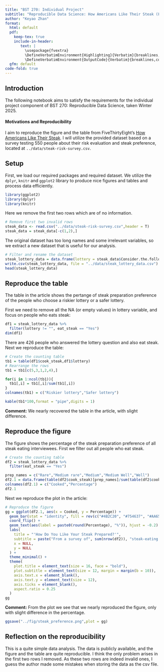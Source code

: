 ```yaml
---
title: "BST 270: Individual Project"
subtitle: "Reproducible Data Science: How Americans Like Their Steak (FiveThirtyEight)"
author: "Keyao Zhan"
format:
  html: default
  pdf:
    keep-tex: true
    include-in-header: 
       text: |
         \usepackage{fvextra}
         \DefineVerbatimEnvironment{Highlighting}{Verbatim}{breaklines,commandchars=\\\{\}}
         \DefineVerbatimEnvironment{OutputCode}{Verbatim}{breaklines,commandchars=\\\{\}}
  gfm: default
code-fold: true
---
```


## Introduction

The following notebook aims to satisfy the requirements for the individual project component of BST 270: Reproducible Data Science, taken Winter 2025.

#### Motivations and Reproducibility

I aim to reproduce the figure and the table from FiveThirtyEight's [How Americans Like Their Steak](https://fivethirtyeight.com/features/how-americans-like-their-steak/). I will utilize the provided dataset based on a survey testing 550 people about their risk evaluation and steak preference, located at `../data/steak-risk-survey.csv`.

## Setup

First, we load our required packages and required dataset. We utilize the `dplyr`, `knitr` and `ggplot2` library to produce nice figures and tables and process data efficiently.

```r
library(ggplot2)
library(dplyr)
library(knitr)
```

Here we remove the first two rows which are of no information.

```r
# Remove first two invalid rows
steak_data <- read.csv("../data/steak-risk-survey.csv",header = T)
steak_data = steak_data[-c(1,2),]
```

The original dataset has too long names and some irrelevant variables, so we extract a new dataset that is useful for our analysis.

```r
# Filter and rename the dataset
steak_lottery_data = data.frame(lottery = steak_data$Consider.the.following.hypothetical.situations...br.In.Lottery.A..you.have.a.50..chance.of.success..with.a.payout.of..100...br.In.Lottery.B..you.have.a.90..chance.of.success..with.a.payout.of..20...br..br.Assuming.you.have..10.to.bet..would.you.play.Lottery.A.or.Lottery.B., eat_steak = steak_data$Do.you.eat.steak.,cook_steak = steak_data$How.do.you.like.your.steak.prepared.)
write.csv(steak_lottery_data, file = "../data/steak_lottery_data.csv")
head(steak_lottery_data)
```

## Reproduce the table

The table in the article shows the pertange of steak preparation preference of the people who choose a riskier lottery or a safer lottery.

First we need to remove all the NA (or empty values) in lottery variable, and focus on people who eats steak:

```r
df1 = steak_lottery_data %>%
  filter(lottery != "", eat_steak == "Yes")
dim(df1)
```

There are 426 people who answered the lottery question and also eat steak. Next we reproduce the table:

```r
# Create the counting table
tb1 = table(df1$cook_steak,df1$lottery)
# Rearrange the rows
tb1 = tb1[c(5,3,1,2,4),]

for(i in 1:ncol(tb1)){
  tb1[,i] = tb1[,i]/sum(tb1[,i])
}
colnames(tb1) = c("Riskier lottery","Safer lottery")
```

```r
kable(tb1*100,format = "pipe",digits = 1)
```

**Comment:** We nearly recovered the table in the article, with slight difference.

## Reproduce the figure

The figure shows the percentage of the steak preparation preference of all steak eating interviewees. First we filter out all people who eat steak.

```r
# Create the counting table
df2 = steak_lottery_data %>%
  filter(eat_steak == "Yes")

prep_names = c("Rare","Medium rare","Medium","Medium Well","Well")
df2.1 = data.frame(table(df2$cook_steak)[prep_names]/sum(table(df2$cook_steak))*100)
colnames(df2.1) = c("Cooked","Percentage")
df2.1
```

Next we reproduce the plot in the article:

```r
# Reproduce the figure
gg = ggplot(df2.1, aes(x = Cooked, y = Percentage)) +
  geom_bar(stat = "identity", fill = rev(c("#4B2C20", "#754637", "#AA6546", "#C06050", "#C93535"))) +
  coord_flip() +  
  geom_text(aes(label = paste0(round(Percentage), "%")), hjust = -0.2) + 
  labs(
    title = "'How Do You Like Your Steak Prepared?'",
    subtitle = paste("From a survey of", sum(nrow(df2)), "steak-eating responses"),
    x = NULL,
    y = NULL
  ) +
  theme_minimal() +
  theme(
    plot.title = element_text(size = 16, face = "bold"),
    plot.subtitle = element_text(size = 12, margin = margin(b = 10)),
    axis.text.x = element_blank(),
    axis.text.y = element_text(size = 12),
    axis.ticks = element_blank(),
    aspect.ratio = 0.25
  )
gg
```

**Comment:** From the plot we see that we nearly reproduced the figure, only with slight difference in the percentage.

```r
ggsave("../fig/steak_preference.png",plot = gg)
```


## Reflection on the reproducibility

This is a quite simple data analysis. The data is publicly available, and the figure and the table are quite reproducible. I think the only problem arises in the first two rows I removed. As these two rows are indeed invalid ones, I guess the author made some mistakes when storing the data as the csv file.

